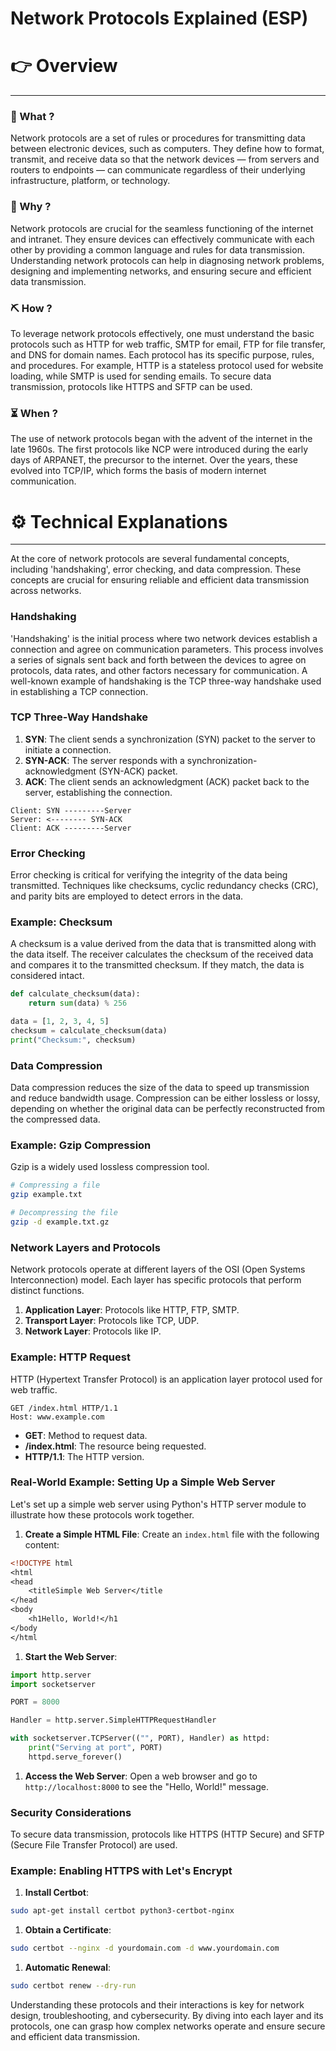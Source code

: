# Network Protocols Explained (ESP)


# 👉 Overview

---

### 👀 What ?

Network protocols are a set of rules or procedures for transmitting data between electronic devices, such as computers. They define how to format, transmit, and receive data so that the network devices — from servers and routers to endpoints — can communicate regardless of their underlying infrastructure, platform, or technology.


### 🧐 Why ?

Network protocols are crucial for the seamless functioning of the internet and intranet. They ensure devices can effectively communicate with each other by providing a common language and rules for data transmission. Understanding network protocols can help in diagnosing network problems, designing and implementing networks, and ensuring secure and efficient data transmission.


### ⛏️ How ?

To leverage network protocols effectively, one must understand the basic protocols such as HTTP for web traffic, SMTP for email, FTP for file transfer, and DNS for domain names. Each protocol has its specific purpose, rules, and procedures. For example, HTTP is a stateless protocol used for website loading, while SMTP is used for sending emails. To secure data transmission, protocols like HTTPS and SFTP can be used.


### ⏳ When ?

The use of network protocols began with the advent of the internet in the late 1960s. The first protocols like NCP were introduced during the early days of ARPANET, the precursor to the internet. Over the years, these evolved into TCP/IP, which forms the basis of modern internet communication.


# ⚙️ Technical Explanations

---

At the core of network protocols are several fundamental concepts, including 'handshaking', error checking, and data compression. These concepts are crucial for ensuring reliable and efficient data transmission across networks.

### Handshaking

'Handshaking' is the initial process where two network devices establish a connection and agree on communication parameters. This process involves a series of signals sent back and forth between the devices to agree on protocols, data rates, and other factors necessary for communication. A well-known example of handshaking is the TCP three-way handshake used in establishing a TCP connection.

### TCP Three-Way Handshake

1. **SYN**: The client sends a synchronization (SYN) packet to the server to initiate a connection.
2. **SYN-ACK**: The server responds with a synchronization-acknowledgment (SYN-ACK) packet.
3. **ACK**: The client sends an acknowledgment (ACK) packet back to the server, establishing the connection.

```
Client: SYN ---------Server
Server: <-------- SYN-ACK
Client: ACK ---------Server

```

### Error Checking

Error checking is critical for verifying the integrity of the data being transmitted. Techniques like checksums, cyclic redundancy checks (CRC), and parity bits are employed to detect errors in the data.

### Example: Checksum

A checksum is a value derived from the data that is transmitted along with the data itself. The receiver calculates the checksum of the received data and compares it to the transmitted checksum. If they match, the data is considered intact.

```python
def calculate_checksum(data):
    return sum(data) % 256

data = [1, 2, 3, 4, 5]
checksum = calculate_checksum(data)
print("Checksum:", checksum)

```

### Data Compression

Data compression reduces the size of the data to speed up transmission and reduce bandwidth usage. Compression can be either lossless or lossy, depending on whether the original data can be perfectly reconstructed from the compressed data.

### Example: Gzip Compression

Gzip is a widely used lossless compression tool.

```bash
# Compressing a file
gzip example.txt

# Decompressing the file
gzip -d example.txt.gz

```

### Network Layers and Protocols

Network protocols operate at different layers of the OSI (Open Systems Interconnection) model. Each layer has specific protocols that perform distinct functions.

1. **Application Layer**: Protocols like HTTP, FTP, SMTP.
2. **Transport Layer**: Protocols like TCP, UDP.
3. **Network Layer**: Protocols like IP.

### Example: HTTP Request

HTTP (Hypertext Transfer Protocol) is an application layer protocol used for web traffic.

```
GET /index.html HTTP/1.1
Host: www.example.com

```

- **GET**: Method to request data.
- **/index.html**: The resource being requested.
- **HTTP/1.1**: The HTTP version.

### Real-World Example: Setting Up a Simple Web Server

Let's set up a simple web server using Python's HTTP server module to illustrate how these protocols work together.

1. **Create a Simple HTML File**: Create an `index.html` file with the following content:

```html
<!DOCTYPE html
<html
<head
    <titleSimple Web Server</title
</head
<body
    <h1Hello, World!</h1
</body
</html

```

1. **Start the Web Server**:

```python
import http.server
import socketserver

PORT = 8000

Handler = http.server.SimpleHTTPRequestHandler

with socketserver.TCPServer(("", PORT), Handler) as httpd:
    print("Serving at port", PORT)
    httpd.serve_forever()

```

1. **Access the Web Server**: Open a web browser and go to `http://localhost:8000` to see the "Hello, World!" message.

### Security Considerations

To secure data transmission, protocols like HTTPS (HTTP Secure) and SFTP (Secure File Transfer Protocol) are used.

### Example: Enabling HTTPS with Let's Encrypt

1. **Install Certbot**:

```bash
sudo apt-get install certbot python3-certbot-nginx

```

1. **Obtain a Certificate**:

```bash
sudo certbot --nginx -d yourdomain.com -d www.yourdomain.com

```

1. **Automatic Renewal**:

```bash
sudo certbot renew --dry-run

```

Understanding these protocols and their interactions is key for network design, troubleshooting, and cybersecurity. By diving into each layer and its protocols, one can grasp how complex networks operate and ensure secure and efficient data transmission.
